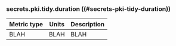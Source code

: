 ### secrets.pki.tidy.duration ((#secrets-pki-tidy-duration))

Metric type | Units | Description
----------- | ----- | -----------
BLAH     | BLAH    | BLAH
